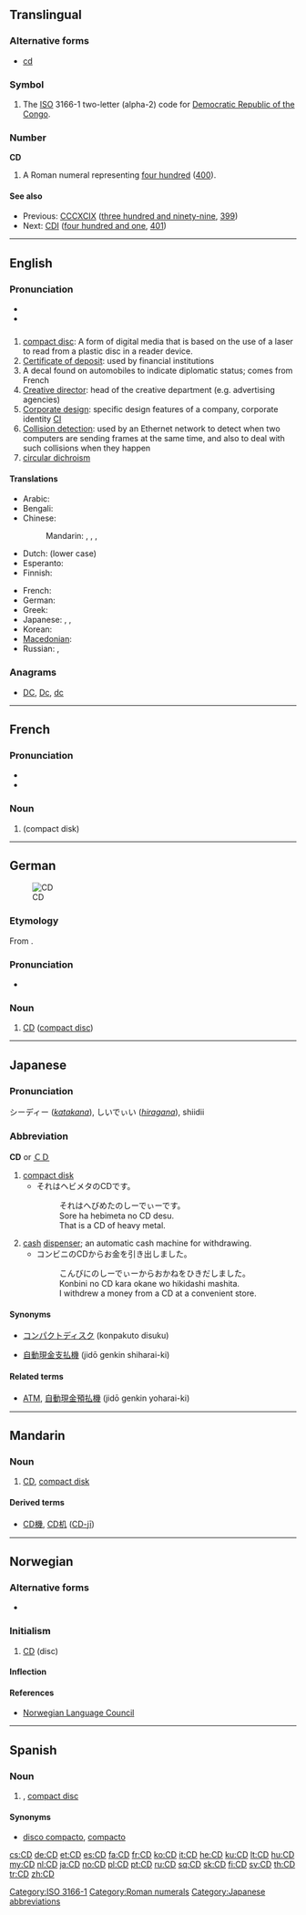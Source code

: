 {{also|C.D.}}
==Translingual==

===Alternative forms===
* {{sense|roman numeral}} [[cd]]

===Symbol===
{{infl|mul|symbol}}

# The [[ISO]] 3166-1 two-letter (alpha-2) code for [[Democratic Republic of the Congo]].

===Number===
'''CD'''

# A Roman numeral representing [[four hundred]] ([[400]]).

====See also====
* Previous: [[CCCXCIX]] ([[three hundred and ninety-nine]], [[399]])
* Next: [[CDI]] ([[four hundred and one]], [[401]])

[[Category:ISO 3166-1]]
[[Category:Roman numerals]]

----

==English==

===Pronunciation===
* {{IPA|/ˌsiːˈdiː/}}
* {{homophones|seedy}}

==={{initialism}}===
{{en-noun}}  {{pos_n}}

# [[compact disc]]: A form of digital media that is based on the use of a laser to read from a plastic disc in a reader device.
# [[certificate of deposit|Certificate of deposit]]: used by financial institutions
# A decal found on automobiles to indicate diplomatic status; comes from French {{term|corps diplomatique||[[diplomatic]] [[corps]]}}
# [[creative director|Creative director]]: head of the creative department (e.g. advertising agencies)
# [[corporate design|Corporate design]]: specific design features of a company, corporate identity [[CI]]
# [[collision detection|Collision detection]]: used by an Ethernet network to detect when two computers are sending frames at the same time, and also to deal with such collisions when they happen
# [[circular dichroism]]

====Translations====
{{trans-top|abbreviations of compact-disc actually in use, for full term see [[compact disc]]}}
* Arabic: {{t-|ar|CD|m|tr=sii dii}}
* Bengali: {{t|bn|সিডি|sc=Beng}}
* Chinese:
*: Mandarin: {{t-|cmn|CD|tr=sìdì|sc=Hani}},  {{t-|cmn|光盤|sc=Hani}},  {{t-|cmn|光盘|tr=guāngpán|sc=Hani}},  {{t-|cmn|光碟|tr=guāngdié|sc=Hani}}
* Dutch: {{t+|nl|cd|m}} (lower case)
* Esperanto: {{t|eo|KD}}
* Finnish: {{t+|fi|CD}}
{{trans-mid}}
* French: {{t+|fr|CD|m}}
* German: {{t+|de|CD|f}}
* Greek: {{t-|el|CD|n}}
* Japanese: {{t|ja|シーディー|tr=sīdī}},  {{t+|ja|CD|tr=sīdī}},  {{t-|ja|ＣＤ|tr=sīdī}}
* Korean: {{t|ko|시디|tr=si-di|sc=Hang}}
* [[Macedonian]]: {{t|mk|це-де|n|tr=ce-de}}
* Russian: {{qualifier|indeclinable}} {{t+|ru|CD|m|tr=si-di}},  {{qualifier|indeclinable}} {{t|ru|си-ди|m|tr=si-di}}
{{trans-bottom}}

===Anagrams===
* [[DC#English|DC]], [[Dc#English|Dc]], [[dc#English|dc]]

----

==French==
{{wikipedia|lang=fr}}

===Pronunciation===
* {{IPA|/se.de/|lang=fr/|lang=fr}}
* {{audio|Fr-CD.ogg|CD}}

===Noun===
{{fr-noun-inv|m}}

# {{l|en|CD}} (compact disk)

----

==German==
[[Image:CDLabelLightScribe WikipediaLogo.jpg|thumb|CD]]

===Etymology===
From {{etyl|en|de}} {{term|CD|lang=en}}.

===Pronunciation===
* {{IPA|[tse(ː)ˈdeː]|lang=de}}

===Noun===
{{de-noun|g=f|pl=CDs}}

# [[#English|CD]] ([[compact disc]])

----

==Japanese==

===Pronunciation===
シーディー (''[[katakana]]''), しいでぃい (''[[hiragana]]''), shiidii

===Abbreviation===
'''CD''' or [[ＣＤ]]

# [[compact disk]]
#* それはヘビメタのCDです。
#*: それはへびめたのしーでぃーです。
#*: Sore ha hebimeta no CD desu.
#*: That is a CD of heavy metal.
# [[cash]] [[dispenser]]; an automatic cash machine for withdrawing.
#* コンビニのCDからお金を引き出しました。
#*: こんびにのしーでぃーからおかねをひきだしました。
#*: Konbini no CD kara okane wo hikidashi mashita.
#*: I withdrew a money from a CD at a convenient store.

====Synonyms====
* {{sense|compact disk|lang=ja}} [[コンパクトディスク]] (konpakuto disuku)
* {{sense|cash dispenser|lang=ja}} [[自動現金支払機]]  (jidō genkin shiharai-ki)

====Related terms====
* {{sense|cash dispenser|lang=ja}} [[ATM]], [[自動現金預払機]] (jidō genkin yoharai-ki)

[[Category:Japanese abbreviations]]
----

==Mandarin==

===Noun===
{{infl|cmn|noun|sc=Latn}}

# [[CD#English|CD]], [[compact disk]]

====Derived terms====
* [[CD機]], [[CD机]] ([[CD-jī]])

----

==Norwegian==

===Alternative forms===
* {{l|no|cd}}

===Initialism===
{{infl|no|initialism|g=m}}

# [[#English|CD]] (disc)

====Inflection====
{{no-noun-infl|nb-class=m1|nn-class=m1|stem=CD-}}

====References====
* [http://www.språkrådet.no/Sprakhjelp/Rettskriving_Ordboeker/Skriveregler_og_grammatikk/Forbokstavord/ Norwegian Language Council]

----

==Spanish==

===Noun===
{{es-noun|m}}

# {{l|en|CD}}, [[compact disc]]

====Synonyms====
* [[disco compacto]], [[compacto]]

[[cs:CD]]
[[de:CD]]
[[et:CD]]
[[es:CD]]
[[fa:CD]]
[[fr:CD]]
[[ko:CD]]
[[it:CD]]
[[he:CD]]
[[ku:CD]]
[[lt:CD]]
[[hu:CD]]
[[my:CD]]
[[nl:CD]]
[[ja:CD]]
[[no:CD]]
[[pl:CD]]
[[pt:CD]]
[[ru:CD]]
[[sq:CD]]
[[sk:CD]]
[[fi:CD]]
[[sv:CD]]
[[th:CD]]
[[tr:CD]]
[[zh:CD]]